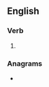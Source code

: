 ==English==

===Verb===
{{head|en|verb form}}

# {{en-third-person singular of|uncrate}}

===Anagrams===
* {{anagrams|en|a=acenrstu|Centaurs|Etruscan|arsecunt|centaurs|recusant|rescuant|traunces|untraces}}